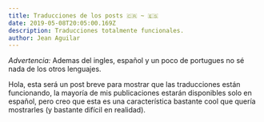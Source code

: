 ```yaml
---
title: Traducciones de los posts 🇨🇷 ~ 🇪🇸
date: 2019-05-08T20:05:00.169Z
description: Traducciones totalmente funcionales.
author: Jean Aguilar
---
```


_Advertencia:_ Ademas del ingles, español y un poco de portugues no sé nada de los otros lenguajes.

Hola, esta será un post breve para mostrar que las traducciones están funcionando, la mayoría de mis publicaciones estarán disponibles solo en español, pero creo que esta es una característica bastante cool que quería mostrarles (y bastante difícil en realidad).
